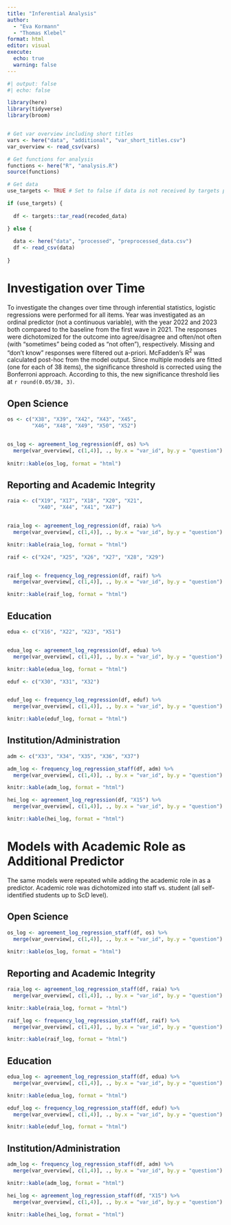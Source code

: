 ```yaml
---
title: "Inferential Analysis"
author:
  - "Eva Kormann"
  - "Thomas Klebel"
format: html
editor: visual
execute: 
  echo: true
  warning: false
---
```


```r
#| output: false
#| echo: false

library(here)
library(tidyverse)
library(broom)


# Get var overview including short titles
vars <- here("data", "additional", "var_short_titles.csv")
var_overview <- read_csv(vars)

# Get functions for analysis
functions <- here("R", "analysis.R")
source(functions)

# Get data
use_targets <- TRUE # Set to false if data is not received by targets pipeline

if (use_targets) {
  
  df <- targets::tar_read(recoded_data)

} else {
  
  data <- here("data", "processed", "preprocessed_data.csv")
  df <- read_csv(data)
  
}
```

# Investigation over Time

To investigate the changes over time through inferential statistics, logistic regressions were performed for all items. Year was investigated as an ordinal predictor (not a continuous variable), with the year 2022 and 2023 both compared to the baseline from the first wave in 2021. The responses were dichotomized for the outcome into agree/disagree and often/not often (with "sometimes" being coded as "not often"), respectively. Missing and "don't know" responses were filtered out a-priori. McFadden's R^2^ was calculated post-hoc from the model output. Since multiple models are fitted (one for each of 38 items), the significance threshold is corrected using the Bonferroni approach. According to this, the new significance threshold lies at `r round(0.05/38, 3)`.

## Open Science

```r
os <- c("X38", "X39", "X42", "X43", "X45",
        "X46", "X48", "X49", "X50", "X52")


os_log <- agreement_log_regression(df, os) %>% 
  merge(var_overview[, c(1,4)], ., by.x = "var_id", by.y = "question")
  
knitr::kable(os_log, format = "html")
```

## Reporting and Academic Integrity

```r
raia <- c("X19", "X17", "X18", "X20", "X21",
          "X40", "X44", "X41", "X47")


raia_log <- agreement_log_regression(df, raia) %>% 
  merge(var_overview[, c(1,4)], ., by.x = "var_id", by.y = "question")

knitr::kable(raia_log, format = "html")
```

```r
raif <- c("X24", "X25", "X26", "X27", "X28", "X29")


raif_log <- frequency_log_regression(df, raif) %>% 
  merge(var_overview[, c(1,4)], ., by.x = "var_id", by.y = "question")

knitr::kable(raif_log, format = "html")
```

## Education

```r
edua <- c("X16", "X22", "X23", "X51")


edua_log <- agreement_log_regression(df, edua) %>% 
  merge(var_overview[, c(1,4)], ., by.x = "var_id", by.y = "question")

knitr::kable(edua_log, format = "html")
```

```r
eduf <- c("X30", "X31", "X32")


eduf_log <- frequency_log_regression(df, eduf) %>% 
  merge(var_overview[, c(1,4)], ., by.x = "var_id", by.y = "question")

knitr::kable(eduf_log, format = "html")
```

## Institution/Administration

```r
adm <- c("X33", "X34", "X35", "X36", "X37")

adm_log <- frequency_log_regression_staff(df, adm) %>% 
  merge(var_overview[, c(1,4)], ., by.x = "var_id", by.y = "question")

knitr::kable(adm_log, format = "html")
```

```r
hei_log <- agreement_log_regression(df, "X15") %>% 
  merge(var_overview[, c(1,4)], ., by.x = "var_id", by.y = "question")

knitr::kable(hei_log, format = "html")
```

# Models with Academic Role as Additional Predictor

The same models were repeated while adding the academic role in as a predictor. Academic role was dichotomized into staff vs. student (all self-identified students up to ScD level).

## Open Science

```r
os_log <- agreement_log_regression_staff(df, os) %>% 
  merge(var_overview[, c(1,4)], ., by.x = "var_id", by.y = "question")
  
knitr::kable(os_log, format = "html")
```

## Reporting and Academic Integrity

```r
raia_log <- agreement_log_regression_staff(df, raia) %>% 
  merge(var_overview[, c(1,4)], ., by.x = "var_id", by.y = "question")

knitr::kable(raia_log, format = "html")
```

```r
raif_log <- frequency_log_regression_staff(df, raif) %>% 
  merge(var_overview[, c(1,4)], ., by.x = "var_id", by.y = "question")

knitr::kable(raif_log, format = "html")
```

## Education

```r
edua_log <- agreement_log_regression_staff(df, edua) %>% 
  merge(var_overview[, c(1,4)], ., by.x = "var_id", by.y = "question")

knitr::kable(edua_log, format = "html")
```

```r
eduf_log <- frequency_log_regression_staff(df, eduf) %>% 
  merge(var_overview[, c(1,4)], ., by.x = "var_id", by.y = "question")

knitr::kable(eduf_log, format = "html")
```

## Institution/Administration

```r
adm_log <- frequency_log_regression_staff(df, adm) %>% 
  merge(var_overview[, c(1,4)], ., by.x = "var_id", by.y = "question")

knitr::kable(adm_log, format = "html")
```

```r
hei_log <- agreement_log_regression_staff(df, "X15") %>% 
  merge(var_overview[, c(1,4)], ., by.x = "var_id", by.y = "question")

knitr::kable(hei_log, format = "html")
```
